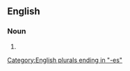 ==English==

===Noun===
{{head|en|noun form}}

# {{plural of|en|gyrocompass}}

[[Category:English plurals ending in "-es"]]